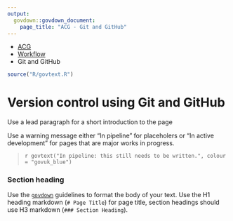 ```yaml
---
output: 
  govdown::govdown_document:
    page_title: "ACG - Git and GitHub"
---
```


::: {.breadcrumbs}
* [ACG](index.html)
* [Workflow](workflow.html)
* Git and GitHub
:::

``` r
source("R/govtext.R")
```

# Version control using Git and GitHub

::: {.lead-para}
Use a lead paragraph for a short introduction to the page
:::

Use a warning message either "In pipeline" for placeholers or "In active development" for pages that are major works in progress.

> `r govtext("In pipeline: this still needs to be written.", colour = "govuk_blue")`


### Section heading
Use the [`govdown`](https://ukgovdatascience.github.io/govdown/) guidelines to format the body of your text. Use the H1 heading markdown (`# Page Title`) for page title, section headings should use H3 markdown (`### Section Heading`).
